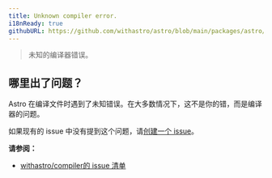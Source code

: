 ```yaml
---
title: Unknown compiler error.
i18nReady: true
githubURL: https://github.com/withastro/astro/blob/main/packages/astro/src/core/errors/errors-data.ts
---
```


> 未知的编译器错误。

## 哪里出了问题？
Astro 在编译文件时遇到了未知错误。在大多数情况下，这不是你的错，而是编译器的问题。

如果现有的 issue 中没有提到这个问题，请[创建一个 issue](https://astro.build/issues/compiler)。

**请参阅：**
-  [withastro/compiler的 issue 清单](https://astro.build/issues/compiler)

